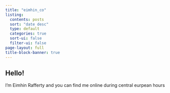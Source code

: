 ```yaml
---
title: "eimhin_co"
listing:
  contents: posts
  sort: "date desc"
  type: default
  categories: true
  sort-ui: false
  filter-ui: false
page-layout: full
title-block-banner: true
---
```


## Hello! 
I'm Eimhin Rafferty and you can find me online during central eurpean hours 
